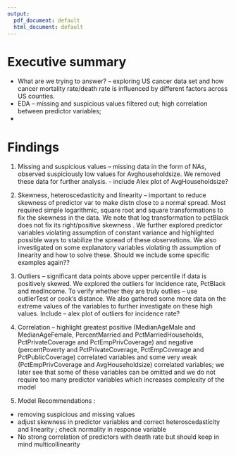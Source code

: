 ```yaml
---
output:
  pdf_document: default
  html_document: default
---
```

# Executive summary 
- What are we trying to answer? – exploring US cancer data set and how cancer mortality rate/death rate is influenced by different factors across US counties. 
- EDA – missing and suspicious values filtered out; high correlation between predictor variables; 
-

# Findings 

1. Missing and suspicious values – missing data in the form of NAs, observed suspiciously low values for Avghouseholdsize. We removed these data for further analysis. - include Alex plot of AvgHouseholdsize? 

2. Skewness, heteroscedasticity and linearity – important to reduce skewness of predictor var to make distn close to a normal spread. Most required simple logarithmic, square root and square transformations to fix the skewness in the data. We note that log transformation to pctBlack does not fix its right/positive skewness . We further explored predictor variables violating assumption of constant variance and highlighted possible ways to stabilize the spread of these observations. We also investigated on some explanatory variables violating th assumption of linearity and how to solve these.
Should we include some specific examples again?? 

3. Outliers – significant data points above upper percentile if data is positively skewed. We explored the outliers for Incidence rate, PctBlack and medIncome. To verify whether they are truly outlies – use outlierTest or cook’s distance. We also gathered some more data on the extreme values of the variables to further investigate on these high values. 
Include – alex plot of outliers for incidence rate?

4. Correlation – highlight greatest positive (MedianAgeMale and MedianAgeFemale, PercentMarried and PctMarriedHouseholds, PctPrivateCoverage and PctEmpPrivCoverage) and negative (percentPoverty and PctPrivateCoverage, PctEmpCoverage and PctPublicCoverage) correlated variables and some very weak (PctEmpPrivCoverage and AvgHouseholdsize) correlated variables; we later see that some of these variables can be omitted and we do not require too many predictor variables which increases complexity of the model

5. Model Recommendations :
- removing suspicious and missing values
- adjust skewness in predictor variables and correct heteroscedasticity and linearity ; check normality in response variable
- No strong correlation of predictors with death rate but should keep in mind multicollinearity 

